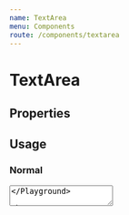 ```yaml
---
name: TextArea
menu: Components
route: /components/textarea
---
```



# TextArea

## Properties

<Props of={TextArea} />

## Usage

### Normal

<Playground>
  <TextArea id="statement" placeholder="Statement" name="statement" />
</Playground>

### Error

> Error messages can be disabled by toggling on the `wrapped` prop, so it does not render
> the whitespace below the textarea

<Playground>
  <TextArea
    id="statement2"
    placeholder="Statement"
    name="statement"
    error="Invalid statement"
  />
</Playground>
